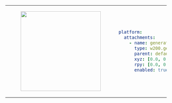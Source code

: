 <table>
<tr>
<td>
<center>
<figure>
    <img src={require("./img/generator.png").default} width="250" />
</figure>
</center>
</td>
<td>

```yaml
platform:
  attachments:
    - name: generator
      type: w200.generator
      parent: default_mount
      xyz: [0.0, 0.0, 0.0]
      rpy: [0.0, 0.0, 0.0]
      enabled: true
```

</td>
</tr>
</table>
